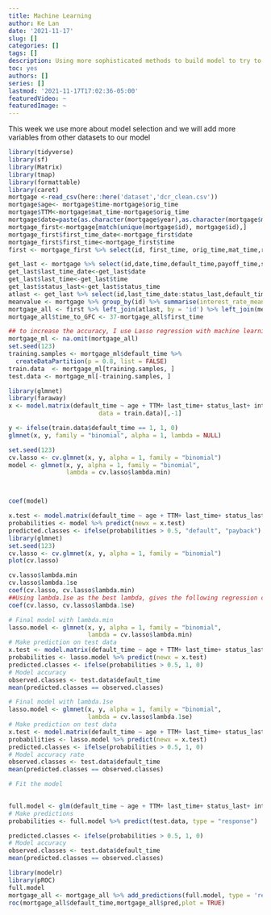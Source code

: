 ```yaml
---
title: Machine Learning
author: Ke Lan
date: '2021-11-17'
slug: []
categories: []
tags: []
description: Using more sophisticated methods to build model to try to see whether it ca n increase the general accuracy
toc: yes
authors: []
series: []
lastmod: '2021-11-17T17:02:36-05:00'
featuredVideo: ~
featuredImage: ~
---
```

This week we use more about model selection and we will add more variables from other datasets to our model
```r
library(tidyverse)
library(sf)
library(Matrix)
library(tmap)
library(formattable)
library(caret)
mortgage <-read_csv(here::here('dataset','dcr_clean.csv'))
mortgage$age<- mortgage$time-mortgage$orig_time
mortgage$TTM<-mortgage$mat_time-mortgage$orig_time
mortgage$date=paste(as.character(mortgage$year),as.character(mortgage$month),as.character(mortgage$day),sep='-')
mortgage_first<-mortgage[match(unique(mortgage$id), mortgage$id),]
mortgage_first$first_time_date<-mortgage_first$date
mortgage_first$first_time<-mortgage_first$time
first <- mortgage_first %>% select(id, first_time, orig_time,mat_time,rate_time,REtype_CO_orig_time,REtype_PU_orig_time,REtype_SF_orig_time,investor_orig_time,balance_orig_time:Interest_Rate_orig_time,state_orig_time,hpi_orig_time,first_time_date, age, TTM)

get_last <- mortgage %>% select(id,date,time,default_time,payoff_time,status_time) %>% group_by(id) %>% summarise_all(last)
get_last$last_time_date<-get_last$date
get_last$last_time<-get_last$time
get_last$status_last<-get_last$status_time
atlast <- get_last %>% select(id,last_time_date:status_last,default_time)
meanvalue <- mortgage %>% group_by(id) %>% summarise(interest_rate_mean = mean(interest_rate_time),gdp_mean = mean(gdp_time), risk_free_mean = mean(rate_time),hpi_mean = mean(hpi_time),uer_mean = mean(uer_time))
mortgage_all <- first %>% left_join(atlast, by = 'id') %>% left_join(meanvalue, by = 'id')
mortgage_all$time_to_GFC <- 37-mortgage_all$first_time
```

```r
## to increase the accuracy, I use Lasso regression with machine learning
mortgage_ml <- na.omit(mortgage_all)
set.seed(123)
training.samples <- mortgage_ml$default_time %>% 
  createDataPartition(p = 0.8, list = FALSE)
train.data  <- mortgage_ml[training.samples, ]
test.data <- mortgage_ml[-training.samples, ]
```

```r
library(glmnet)  
library(faraway)
x <- model.matrix(default_time ~ age + TTM+ last_time+ status_last+ interest_rate_mean+gdp_mean*uer_mean+ risk_free_mean+ hpi_mean+  FICO_orig_time+ hpi_mean,
                         data = train.data)[,-1]

y <- ifelse(train.data$default_time == 1, 1, 0)
glmnet(x, y, family = "binomial", alpha = 1, lambda = NULL)

set.seed(123) 
cv.lasso <- cv.glmnet(x, y, alpha = 1, family = "binomial")
model <- glmnet(x, y, alpha = 1, family = "binomial",
                lambda = cv.lasso$lambda.min)



coef(model)

```

```r
x.test <- model.matrix(default_time ~ age + TTM+ last_time+ status_last+ interest_rate_mean+gdp_mean*uer_mean+ risk_free_mean+ hpi_mean+  FICO_orig_time+ hpi_mean, test.data)[,-1]
probabilities <- model %>% predict(newx = x.test)
predicted.classes <- ifelse(probabilities > 0.5, "default", "payback")
library(glmnet)
set.seed(123)
cv.lasso <- cv.glmnet(x, y, alpha = 1, family = "binomial")
plot(cv.lasso)
```


```r
cv.lasso$lambda.min
cv.lasso$lambda.1se
coef(cv.lasso, cv.lasso$lambda.min)
##Using lambda.1se as the best lambda, gives the following regression coefficients:
coef(cv.lasso, cv.lasso$lambda.1se)
```


```r
# Final model with lambda.min
lasso.model <- glmnet(x, y, alpha = 1, family = "binomial",
                      lambda = cv.lasso$lambda.min)
# Make prediction on test data
x.test <- model.matrix(default_time ~ age + TTM+ last_time+ status_last+ interest_rate_mean+gdp_mean*uer_mean+ risk_free_mean+ hpi_mean+  FICO_orig_time+ hpi_mean, test.data)[,-1]
probabilities <- lasso.model %>% predict(newx = x.test)
predicted.classes <- ifelse(probabilities > 0.5, 1, 0)
# Model accuracy
observed.classes <- test.data$default_time
mean(predicted.classes == observed.classes)

```


```r
# Final model with lambda.1se
lasso.model <- glmnet(x, y, alpha = 1, family = "binomial",
                      lambda = cv.lasso$lambda.1se)
# Make prediction on test data
x.test <- model.matrix(default_time ~ age + TTM+ last_time+ status_last+ interest_rate_mean+gdp_mean*uer_mean+ risk_free_mean+ hpi_mean+  FICO_orig_time+ hpi_mean,  test.data)[,-1]
probabilities <- lasso.model %>% predict(newx = x.test)
predicted.classes <- ifelse(probabilities > 0.5, 1, 0)
# Model accuracy rate
observed.classes <- test.data$default_time
mean(predicted.classes == observed.classes)


```


```r
# Fit the model

 
full.model <- glm(default_time ~ age + TTM+ last_time+ status_last+ interest_rate_mean+gdp_mean*uer_mean+ risk_free_mean+ hpi_mean+  FICO_orig_time+ hpi_mean, data = train.data, family = binomial)
# Make predictions
probabilities <- full.model %>% predict(test.data, type = "response")

predicted.classes <- ifelse(probabilities > 0.5, 1, 0)
# Model accuracy
observed.classes <- test.data$default_time
mean(predicted.classes == observed.classes)

```

```r
library(modelr)
library(pROC)
full.model
mortgage_all <- mortgage_all %>% add_predictions(full.model, type = 'response')
roc(mortgage_all$default_time,mortgage_all$pred,plot = TRUE)
```